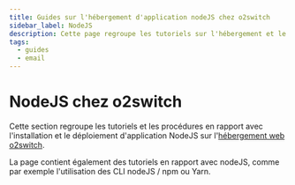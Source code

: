 ```yaml
---
title: Guides sur l'hébergement d'application nodeJS chez o2switch
sidebar_label: NodeJS
description: Cette page regroupe les tutoriels sur l'hébergement et le déploiement d'applications nodeJS chez o2switch
tags:
  - guides
  - email
---
```


# NodeJS chez o2switch

Cette section regroupe les tutoriels et les procédures en rapport avec l'installation et le déploiement d'application
NodeJS sur l'[hébergement web o2switch](https://www.o2switch.fr/). 

La page contient également des tutoriels en rapport avec nodeJS, comme par exemple l'utilisation des CLI nodeJS / npm
ou Yarn.


<DocCardList />
